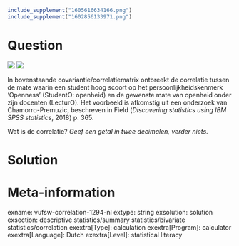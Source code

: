 ```r
include_supplement("1605616634166.png")
include_supplement("1602856133971.png")
```

Question
========
![](1605616634166.png)
![](1602856133971.png)
  
In bovenstaande covariantie/correlatiematrix ontbreekt de correlatie
tussen de mate waarin een student hoog scoort op het
persoonlijkheidskenmerk 'Openness' (StudentO: openheid) en de gewenste
mate van openheid onder zijn docenten (LecturO). Het voorbeeld is
afkomstig uit een onderzoek van Chamorro-Premuzic, beschreven in Field
(*Discovering statistics using IBM SPSS statistics*, 2018) p. 365.  
  
Wat is de correlatie? *Geef een getal in twee decimalen, verder niets.*


Solution
========











Meta-information
================
exname: vufsw-correlation-1294-nl
extype: string
exsolution: solution
exsection: descriptive statistics/summary statistics/bivariate statistics/correlation
exextra[Type]: calculation
exextra[Program]: calculator
exextra[Language]: Dutch
exextra[Level]: statistical literacy

